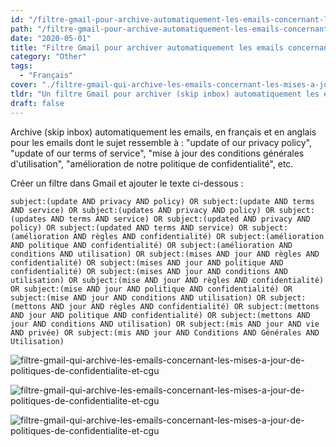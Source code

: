 ```yaml
---
id: "/filtre-gmail-pour-archive-automatiquement-les-emails-concernant-les-mises-a-jour-de-politiques-de-confidentialite-et-cgu"
path: "/filtre-gmail-pour-archive-automatiquement-les-emails-concernant-les-mises-a-jour-de-politiques-de-confidentialite-et-cgu"
date: "2020-05-01"
title: "Filtre Gmail pour archiver automatiquement les emails concernant les mises à jour de politiques de confidentialité et CGU"
category: "Other"
tags:
  - "Français"
cover: "./filtre-gmail-qui-archive-les-emails-concernant-les-mises-a-jour-de-politiques-de-confidentialite-et-cgu.png"
tldr: "Un filtre Gmail pour archiver (skip inbox) automatiquement les emails, en français et en anglais pour les emails dont le sujet ressemble à : update of our privacy policy"
draft: false
---
```


Archive (skip inbox) automatiquement les emails, en français et en anglais pour les emails dont le sujet ressemble à : "update of our privacy policy", "update of our terms of service", "mise à jour des conditions générales d'utilisation", "amélioration de notre politique de confidentialité", etc.

Créer un filtre dans Gmail et ajouter le texte ci-dessous :

```
subject:(update AND privacy AND policy) OR subject:(update AND terms AND service) OR subject:(updates AND privacy AND policy) OR subject:(updates AND terms AND service) OR subject:(updated AND privacy AND policy) OR subject:(updated AND terms AND service) OR subject:(amélioration AND règles AND confidentialité) OR subject:(amélioration AND politique AND confidentialité) OR subject:(amélioration AND conditions AND utilisation) OR subject:(mises AND jour AND règles AND confidentialité) OR subject:(mises AND jour AND politique AND confidentialité) OR subject:(mises AND jour AND conditions AND utilisation) OR subject:(mise AND jour AND règles AND confidentialité) OR subject:(mise AND jour AND politique AND confidentialité) OR subject:(mise AND jour AND conditions AND utilisation) OR subject:(mettons AND jour AND règles AND confidentialité) OR subject:(mettons AND jour AND politique AND confidentialité) OR subject:(mettons AND jour AND conditions AND utilisation) OR subject:(mis AND jour AND vie AND privée) OR subject:(mis AND jour AND Conditions AND Générales AND Utilisation)
```

![filtre-gmail-qui-archive-les-emails-concernant-les-mises-a-jour-de-politiques-de-confidentialite-et-cgu](./filtre-gmail-qui-archive-les-emails-concernant-les-mises-a-jour-de-politiques-de-confidentialite-et-cgu-1030x322.png)

![filtre-gmail-qui-archive-les-emails-concernant-les-mises-a-jour-de-politiques-de-confidentialite-et-cgu](./filtre-gmail-qui-archive-les-emails-concernant-les-mises-a-jour-de-politiques-de-confidentialite-et-cgu-2.png)

![filtre-gmail-qui-archive-les-emails-concernant-les-mises-a-jour-de-politiques-de-confidentialite-et-cgu](./filtre-gmail-qui-archive-les-emails-concernant-les-mises-a-jour-de-politiques-de-confidentialite-et-cgu-skip-inbox-update-filter.png)
